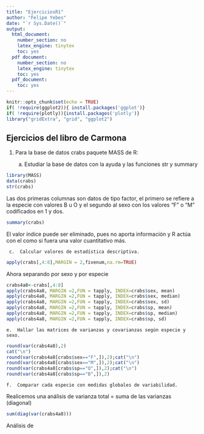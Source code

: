 ```yaml
---
title: "EjerciciosR1"
author: "Felipe Yebes"
date: "`r Sys.Date()`"
output:
  html_document:
    number_section: no
    latex_engine: tinytex
    toc: yes
  pdf document:
    number_section: no
    latex_engine: tinytex
    toc: yes
  pdf_document:
    toc: yes
---
```


```r
knitr::opts_chunk$set(echo = TRUE)
if( !require(ggplot2)){ install.packages('ggplot')}
if( !require(plotly)){install.packages('plotly')}
library("gridExtra", "grid", "ggplot2")
```

## Ejercicios del libro de Carmona

1.  Para la base de datos crabs paquete MASS de R:

    a.  Estudiar la base de datos con la ayuda y las funciones str y summary

```r
library(MASS)
data(crabs)
str(crabs)
```

Las dos primeras columnas son datos de tipo factor, el primero se refiere a la especie con valores B u O y el segundo al sexo con los valores "F" o "M" codificados en 1 y dos.

```r
summary(crabs)
```

El valor índice puede ser eliminado, pues no aporta información y R actúa con el como si fuera una valor cuantitativo más.

```         
 c.  Calcular valores de estadística descriptiva.
```

```r
apply(crabs[,4:8],MARGIN = 2,fivenum,na.rm=TRUE)

```

Ahora separando por sexo y por especie

```r
crabs4a8<-crabs[,4:8]
apply(crabs4a8, MARGIN =2,FUN = tapply, INDEX=crabs$sex, mean)
apply(crabs4a8, MARGIN =2,FUN = tapply, INDEX=crabs$sex, median)
apply(crabs4a8, MARGIN =2,FUN = tapply, INDEX=crabs$sex, sd)
apply(crabs4a8, MARGIN =2,FUN = tapply, INDEX=crabs$sp, mean)
apply(crabs4a8, MARGIN =2,FUN = tapply, INDEX=crabs$sp, median)
apply(crabs4a8, MARGIN =2,FUN = tapply, INDEX=crabs$sp, sd)


```

```         
e.  Hallar las matrices de varianzas y covarianzas según especie y sexo.
```

```r
round(var(crabs4a8),2)
cat("\n")
round(var(crabs4a8[crabs$sex=="F",]),2);cat("\n")
round(var(crabs4a8[crabs$sex=="M",]),2);cat("\n")
round(var(crabs4a8[crabs$sp=="O",]),2);cat("\n")
round(var(crabs4a8[crabs$sp=="B",]),2)
```

```         
f.  Comparar cada especie con medidas globales de variabilidad.
```

Realicemos una análisis de varianza total = suma de las varianzas (diagonal)

```r
sum(diag(var(crabs4a8)))
```

Análisis de
